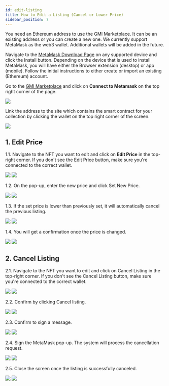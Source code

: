 ```yaml
---
id: edit-listing
title: How to Edit a Listing (Cancel or Lower Price)
sidebar_position: 7
---
```


You need an Ethereum address to use the GMI Marketplace. It can be an existing address or you can create a new one. We currently support MetaMask as the web3 wallet. Additional wallets will be added in the future.

Navigate to the [MetaMask Download Page](https://metamask.io/download) on any supported device and click the Install button. Depending on the device that is used to install MetaMask, you will have either the Browser extension (desktop) or app (mobile). Follow the initial instructions to either create or import an existing (Ethereum) account.

Go to the [GMI Marketplace](https://gonnamakeit.com) and click on **Connect to Metamask** on the top right corner of the page.

![](../assets/images/connect-to-metamask-dark.png)

Link the address to the site which contains the smart contract for your collection by clicking the wallet on the top right corner of the screen.

![](../assets/images/connected-to-address-dark.png)

## 1. Edit Price

1.1. Navigate to the NFT you want to edit and click on **Edit Price** in the top-right corner. If you don't see the Edit Price button, make sure you're connected to the correct wallet.

![](../assets/images/how-to-edit-price-light.png#gh-light-mode-only)
![](../assets/images/how-to-edit-price-dark.png#gh-dark-mode-only)

1.2. On the pop-up, enter the new price and click Set New Price.

![](../assets/images/how-to-edit-change-listing-price-light.png#gh-light-mode-only)
![](../assets/images/how-to-edit-change-listing-price-dark.png#gh-dark-mode-only)

1.3. If the set price is lower than previously set, it will automatically cancel the previous listing.

![](../assets/images/how-to-edit-cancel-previous-price-light.png#gh-light-mode-only)
![](../assets/images/how-to-edit-cancel-previous-price-dark.png#gh-dark-mode-only)

1.4. You will get a confirmation once the price is changed.

![](../assets/images/how-to-edit-confirm-new-price-light.png#gh-light-mode-only)
![](../assets/images/how-to-edit-confirm-new-price-dark.png#gh-dark-mode-only)

## 2. Cancel Listing

2.1. Navigate to the NFT you want to edit and click on Cancel Listing in the top-right corner. If you don't see the Cancel Listing button, make sure you're connected to the correct wallet.

![](../assets/images/how-to-edit-cancel-listing-light.png#gh-light-mode-only)
![](../assets/images/how-to-edit-cancel-listing-dark.png#gh-dark-mode-only)

2.2. Confirm by clicking Cancel listing.

![](../assets/images/how-to-edit-cancel-confirm-light.png#gh-light-mode-only)
![](../assets/images/how-to-edit-cancel-confirm-dark.png#gh-dark-mode-only)

2.3. Confirm to sign a message.

![](../assets/images/how-to-edit-cancel-sign-light.png#gh-light-mode-only)
![](../assets/images/how-to-edit-cancel-sign-dark.png#gh-dark-mode-only)

2.4. Sign the MetaMask pop-up. The system will process the cancellation request.

![](../assets/images/how-to-edit-cancel-processing-light.png#gh-light-mode-only)
![](../assets/images/how-to-edit-cancel-processing-dark.png#gh-dark-mode-only)

2.5. Close the screen once the listing is successfully canceled.

![](../assets/images/how-to-edit-cancel-successful-light.png#gh-light-mode-only)
![](../assets/images/how-to-edit-cancel-successful-dark.png#gh-dark-mode-only)
